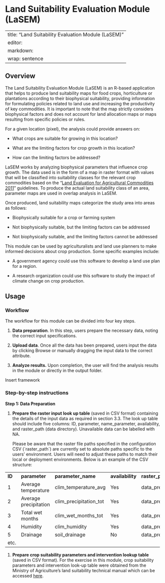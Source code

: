 # Land Suitability Evaluation Module (LaSEM) {#sec-lasem .unnumbered}

---
title: "Land Suitability Evaluation Module (LaSEM)"
editor: 
  markdown: 
    wrap: sentence
---

## Overview

The Land Suitability Evaluation Module (LaSEM) is an R-based application that helps to produce land suitability maps for food crops, horticulture or plantations according to their biophysical suitability, providing information for formulating policies related to land use and increasing the productivity of key commodities.
​It is important to note that the map strictly considers biophysical factors and does not account for land allocation maps or maps resulting from specific policies or rules.

For a given location (pixel), the analysis could provide answers on:

-   What crops are suitable for growing in this location?

-   What are the limiting factors for crop growth in this location?

-   How can the limiting factors be addressed?

LaSEM works by analyzing biophysical parameters that influence crop growth.
The data used is in the form of a map in raster format with values ​​that will be classified into suitability classes for the relevant crop commodities based on the "[Land Evaluation for Agricultural Commodities 2011](https://www.slideshare.net/slideshow/%20Evaluation-lahan-for-Commodities-%20agriculture/89498148)" guidelines.
To produce the actual land suitability class of an area, parameter maps are used in overlap analysis in LaSEM.

Once produced, land suitability maps categorize the study area into areas as follows:

-   Biophysically suitable for a crop or farming system

-   Not biophysically suitable, but the limiting factors can be addressed

-   Not biophysically suitable, and the limiting factors cannot be addressed

This module can be used by agriculturalists and land use planners to make informed decisions about crop production.
Some specific examples include:

-   A government agency could use this software to develop a land use plan for a region.

-   A research organization could use this software to study the impact of climate change on crop production.

## Usage

### Workflow

The workflow for this module can be divided into four key steps.

1.  **Data preparation**.
    In this step, users prepare the necessary data, noting the correct input specifications.

2.  **Upload data**.
    Once all the data has been prepared, users input the data by clicking Browse or manually dragging the input data to the correct attribute.

3.  **Analyze results.** Upon completion, the user will find the analysis results in the module or directly in the output folder.

Insert framework

### Step-by-step instructions

**Step 1: Data Preparation**

1.  **Prepare the raster input look up table** (saved in CSV format) containing the details of the input data as required in section 3.3.
    The look up table should include five columns: ID, parameter, name_parameter, availability, and raster_path (data directory).
    Unavailable data can be labelled with NA.

    Please be aware that the raster file paths specified in the configuration CSV (\`raster_path\`) are currently set to absolute paths specific to the users' environment.
    Users will need to adjust these paths to match their local or deployment environments.
    Below is an example of the CSV structure:

|  |  |  |  |  |
|----|----|----|----|----|
| **ID** | **parameter** | **parameter_name** | **availability** | **raster_path** |
| 1 | Average temperature | clim_temperature_avg | Yes | data_prep/Sulsel/annual_climate/clim_temperature_avg.tif |
| 2 | Average   precipitation | clim_precipitation_tot | Yes | data_prep/Sulsel/annual_climate/clim_precipitation_tot.tif |
| 3 | Total wet months | clim_wet_months_tot | Yes | data_prep/Sulsel/annual_climate/clim_wet_months.tif |
| 4 | Humidity | clim_humidity | Yes | data_prep/Sulsel/annual_climate/clim_humidity.tif |
| 5 | Drainage | soil_drainage | No | data_prep/Sulsel/tanah/hwsd/soil_DRAINAGE.tif |
| etc. |  |  |  |  |

1.  **Prepare crop suitability parameters and intervention lookup table** (saved in CSV format).
    For
    the exercise in this module, crop suitability parameters and intervention look-up table were obtained from the Ministry of Agriculture’s land suitability technical manual which can be accessed [here](https://repository.pertanian.go.id/items/fecc0ad1-d13b-46f5-add6-8917dcccc7a3).
